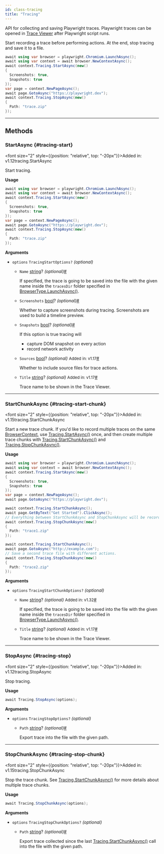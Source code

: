 ```yaml
---
id: class-tracing
title: "Tracing"
---
```



API for collecting and saving Playwright traces. Playwright traces can be opened in [Trace Viewer](../trace-viewer.mdx) after Playwright script runs.

Start recording a trace before performing actions. At the end, stop tracing and save it to a file.

```csharp
await using var browser = playwright.Chromium.LaunchAsync();
await using var context = await browser.NewContextAsync();
await context.Tracing.StartAsync(new()
{
  Screenshots: true,
  Snapshots: true
});
var page = context.NewPageAsync();
await page.GotoAsync("https://playwright.dev");
await context.Tracing.StopAsync(new()
{
  Path: "trace.zip"
});
```


---

## Methods

### StartAsync {#tracing-start}

<font size="2" style={{position: "relative", top: "-20px"}}>Added in: v1.12</font><x-search>tracing.StartAsync</x-search>

Start tracing.

**Usage**

```csharp
await using var browser = playwright.Chromium.LaunchAsync();
await using var context = await browser.NewContextAsync();
await context.Tracing.StartAsync(new()
{
  Screenshots: true,
  Snapshots: true
});
var page = context.NewPageAsync();
await page.GotoAsync("https://playwright.dev");
await context.Tracing.StopAsync(new()
{
  Path: "trace.zip"
});
```

**Arguments**
- `options` `TracingStartOptions?` *(optional)*
  - `Name` [string]? *(optional)*<a aria-hidden="true" tabindex="-1" class="list-anchor-link" id="tracing-start-option-name"/><a href="#tracing-start-option-name" class="list-anchor">#</a>
    
    If specified, the trace is going to be saved into the file with the given name inside the `tracesDir` folder specified in [BrowserType.LaunchAsync()](/api/class-browsertype.mdx#browser-type-launch).
  - `Screenshots` [bool]? *(optional)*<a aria-hidden="true" tabindex="-1" class="list-anchor-link" id="tracing-start-option-screenshots"/><a href="#tracing-start-option-screenshots" class="list-anchor">#</a>
    
    Whether to capture screenshots during tracing. Screenshots are used to build a timeline preview.
  - `Snapshots` [bool]? *(optional)*<a aria-hidden="true" tabindex="-1" class="list-anchor-link" id="tracing-start-option-snapshots"/><a href="#tracing-start-option-snapshots" class="list-anchor">#</a>
    
    If this option is true tracing will
    * capture DOM snapshot on every action
    * record network activity
  - `Sources` [bool]? *(optional)* <font size="2">Added in: v1.17</font><a aria-hidden="true" tabindex="-1" class="list-anchor-link" id="tracing-start-option-sources"/><a href="#tracing-start-option-sources" class="list-anchor">#</a>
    
    Whether to include source files for trace actions.
  - `Title` [string]? *(optional)* <font size="2">Added in: v1.17</font><a aria-hidden="true" tabindex="-1" class="list-anchor-link" id="tracing-start-option-title"/><a href="#tracing-start-option-title" class="list-anchor">#</a>
    
    Trace name to be shown in the Trace Viewer.

---

### StartChunkAsync {#tracing-start-chunk}

<font size="2" style={{position: "relative", top: "-20px"}}>Added in: v1.15</font><x-search>tracing.StartChunkAsync</x-search>

Start a new trace chunk. If you'd like to record multiple traces on the same [BrowserContext], use [Tracing.StartAsync()](/api/class-tracing.mdx#tracing-start) once, and then create multiple trace chunks with [Tracing.StartChunkAsync()](/api/class-tracing.mdx#tracing-start-chunk) and [Tracing.StopChunkAsync()](/api/class-tracing.mdx#tracing-stop-chunk).

**Usage**

```csharp
await using var browser = playwright.Chromium.LaunchAsync();
await using var context = await browser.NewContextAsync();
await context.Tracing.StartAsync(new()
{
  Screenshots: true,
  Snapshots: true
});
var page = context.NewPageAsync();
await page.GotoAsync("https://playwright.dev");

await context.Tracing.StartChunkAsync();
await page.GetByText("Get Started").ClickAsync();
// Everything between StartChunkAsync and StopChunkAsync will be recorded in the trace.
await context.Tracing.StopChunkAsync(new()
{
  Path: "trace1.zip"
});

await context.Tracing.StartChunkAsync();
await page.GotoAsync("http://example.com");
// Save a second trace file with different actions.
await context.Tracing.StopChunkAsync(new()
{
  Path: "trace2.zip"
});
```

**Arguments**
- `options` `TracingStartChunkOptions?` *(optional)*
  - `Name` [string]? *(optional)* <font size="2">Added in: v1.32</font><a aria-hidden="true" tabindex="-1" class="list-anchor-link" id="tracing-start-chunk-option-name"/><a href="#tracing-start-chunk-option-name" class="list-anchor">#</a>
    
    If specified, the trace is going to be saved into the file with the given name inside the `tracesDir` folder specified in [BrowserType.LaunchAsync()](/api/class-browsertype.mdx#browser-type-launch).
  - `Title` [string]? *(optional)* <font size="2">Added in: v1.17</font><a aria-hidden="true" tabindex="-1" class="list-anchor-link" id="tracing-start-chunk-option-title"/><a href="#tracing-start-chunk-option-title" class="list-anchor">#</a>
    
    Trace name to be shown in the Trace Viewer.

---

### StopAsync {#tracing-stop}

<font size="2" style={{position: "relative", top: "-20px"}}>Added in: v1.12</font><x-search>tracing.StopAsync</x-search>

Stop tracing.

**Usage**

```csharp
await Tracing.StopAsync(options);
```

**Arguments**
- `options` `TracingStopOptions?` *(optional)*
  - `Path` [string]? *(optional)*<a aria-hidden="true" tabindex="-1" class="list-anchor-link" id="tracing-stop-option-path"/><a href="#tracing-stop-option-path" class="list-anchor">#</a>
    
    Export trace into the file with the given path.

---

### StopChunkAsync {#tracing-stop-chunk}

<font size="2" style={{position: "relative", top: "-20px"}}>Added in: v1.15</font><x-search>tracing.StopChunkAsync</x-search>

Stop the trace chunk. See [Tracing.StartChunkAsync()](/api/class-tracing.mdx#tracing-start-chunk) for more details about multiple trace chunks.

**Usage**

```csharp
await Tracing.StopChunkAsync(options);
```

**Arguments**
- `options` `TracingStopChunkOptions?` *(optional)*
  - `Path` [string]? *(optional)*<a aria-hidden="true" tabindex="-1" class="list-anchor-link" id="tracing-stop-chunk-option-path"/><a href="#tracing-stop-chunk-option-path" class="list-anchor">#</a>
    
    Export trace collected since the last [Tracing.StartChunkAsync()](/api/class-tracing.mdx#tracing-start-chunk) call into the file with the given path.


[Accessibility]: /api/class-accessibility.mdx "Accessibility"
[APIRequest]: /api/class-apirequest.mdx "APIRequest"
[APIRequestContext]: /api/class-apirequestcontext.mdx "APIRequestContext"
[APIResponse]: /api/class-apiresponse.mdx "APIResponse"
[APIResponseAssertions]: /api/class-apiresponseassertions.mdx "APIResponseAssertions"
[Browser]: /api/class-browser.mdx "Browser"
[BrowserContext]: /api/class-browsercontext.mdx "BrowserContext"
[BrowserType]: /api/class-browsertype.mdx "BrowserType"
[CDPSession]: /api/class-cdpsession.mdx "CDPSession"
[CDPSessionEvent]: /api/class-cdpsessionevent.mdx "CDPSessionEvent"
[ConsoleMessage]: /api/class-consolemessage.mdx "ConsoleMessage"
[Dialog]: /api/class-dialog.mdx "Dialog"
[Download]: /api/class-download.mdx "Download"
[ElementHandle]: /api/class-elementhandle.mdx "ElementHandle"
[FileChooser]: /api/class-filechooser.mdx "FileChooser"
[FormData]: /api/class-formdata.mdx "FormData"
[Frame]: /api/class-frame.mdx "Frame"
[FrameLocator]: /api/class-framelocator.mdx "FrameLocator"
[JSHandle]: /api/class-jshandle.mdx "JSHandle"
[Keyboard]: /api/class-keyboard.mdx "Keyboard"
[Locator]: /api/class-locator.mdx "Locator"
[LocatorAssertions]: /api/class-locatorassertions.mdx "LocatorAssertions"
[Mouse]: /api/class-mouse.mdx "Mouse"
[Page]: /api/class-page.mdx "Page"
[PageAssertions]: /api/class-pageassertions.mdx "PageAssertions"
[Playwright]: /api/class-playwright.mdx "Playwright"
[PlaywrightAssertions]: /api/class-playwrightassertions.mdx "PlaywrightAssertions"
[Request]: /api/class-request.mdx "Request"
[Response]: /api/class-response.mdx "Response"
[Route]: /api/class-route.mdx "Route"
[Selectors]: /api/class-selectors.mdx "Selectors"
[TimeoutError]: /api/class-timeouterror.mdx "TimeoutError"
[Touchscreen]: /api/class-touchscreen.mdx "Touchscreen"
[Tracing]: /api/class-tracing.mdx "Tracing"
[Video]: /api/class-video.mdx "Video"
[WebSocket]: /api/class-websocket.mdx "WebSocket"
[WebSocketFrame]: /api/class-websocketframe.mdx "WebSocketFrame"
[Worker]: /api/class-worker.mdx "Worker"
[Element]: https://developer.mozilla.org/en-US/docs/Web/API/element "Element"
[EvaluationArgument]: /evaluating.mdx#evaluation-argument "EvaluationArgument"
[Promise]: https://developer.mozilla.org/en-US/docs/Web/JavaScript/Reference/Global_Objects/Promise "Promise"
[iterator]: https://developer.mozilla.org/en-US/docs/Web/JavaScript/Reference/Iteration_protocols "Iterator"
[origin]: https://developer.mozilla.org/en-US/docs/Glossary/Origin "Origin"
[selector]: https://developer.mozilla.org/en-US/docs/Web/CSS/CSS_Selectors "selector"
[Serializable]: https://developer.mozilla.org/en-US/docs/Web/JavaScript/Reference/Global_Objects/JSON/stringify#Description "Serializable"
[UIEvent.detail]: https://developer.mozilla.org/en-US/docs/Web/API/UIEvent/detail "UIEvent.detail"
[UnixTime]: https://en.wikipedia.org/wiki/Unix_time "Unix Time"
[xpath]: https://developer.mozilla.org/en-US/docs/Web/XPath "xpath"

[bool]: https://docs.microsoft.com/en-us/dotnet/api/system.boolean "bool"
[double]: https://docs.microsoft.com/en-us/dotnet/api/system.double "double"
[byte]: https://docs.microsoft.com/en-us/dotnet/api/system.byte "byte"
[int]: https://docs.microsoft.com/en-us/dotnet/api/system.int32 "int"
[void]: https://docs.microsoft.com/en-us/dotnet/csharp/language-reference/builtin-types/void "void"
[string]: https://docs.microsoft.com/en-us/dotnet/api/system.string "string"
[URL]: https://nodejs.org/api/url.html "URL"
[Regex]: https://docs.microsoft.com/en-us/dotnet/api/system.text.regularexpressions.regex "Regex"

[Action]: https://docs.microsoft.com/en-us/dotnet/api/system.action-1 "Action"
[Func]: https://docs.microsoft.com/en-us/dotnet/api/system.func-2 "Func"
[IEnumerable]: https://docs.microsoft.com/en-us/dotnet/api/system.collections.ienumerable "IEnumerable"
[IDictionary]: https://docs.microsoft.com/en-us/dotnet/api/system.collections.idictionary "IDictionary"
[Task]: https://docs.microsoft.com/en-us/dotnet/api/system.threading.tasks.task?view=net-5.0 "Task"
[IReadOnlyDictionary]: https://docs.microsoft.com/en-us/dotnet/api/system.collections.generic.ireadonlydictionary-2 "IReadOnlyDictionary"
[JsonElement]: https://docs.microsoft.com/en-us/dotnet/api/system.text.json.jsonelement "JsonElement"

[all available image tags]: https://mcr.microsoft.com/en-us/product/playwright/dotnet/about "all available image tags"
[Microsoft Artifact Registry]: https://mcr.microsoft.com/en-us/product/playwright/dotnet/about "Microsoft Artifact Registry"
[Dockerfile.focal]: https://github.com/microsoft/playwright-dotnet/blob/main/utils/docker/Dockerfile.focal "Dockerfile.focal"
